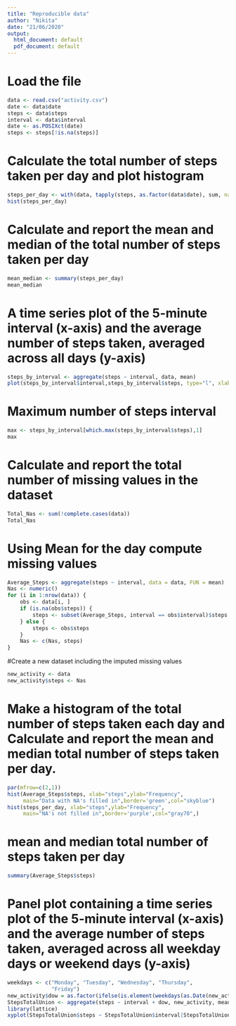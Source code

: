 ---
title: "Reproducible data"
author: "Nikita"
date: "21/06/2020"
output:
  html_document: default
  pdf_document: default
---

# Load the file

```{r}
data <- read.csv("activity.csv")
date <- data$date
steps <- data$steps
interval <- data$interval
date <- as.POSIXct(date)
steps <- steps[!is.na(steps)]
```

# Calculate the total number of steps taken per day and plot histogram

```{r}
steps_per_day <- with(data, tapply(steps, as.factor(data$date), sum, na.rm = TRUE))
hist(steps_per_day)
```

# Calculate and report the mean and median of the total number of steps taken per day

```{r}
mean_median <- summary(steps_per_day)
mean_median
```

# A time series plot of the 5-minute interval (x-axis) and the average number of steps taken, averaged across all days (y-axis)

```{r}
steps_by_interval <- aggregate(steps ~ interval, data, mean)
plot(steps_by_interval$interval,steps_by_interval$steps, type="l", xlab="Interval", ylab="Number of Steps",main="Average Number of Steps per Day by Interval")

```

# Maximum number of steps interval

```{r}
max <- steps_by_interval[which.max(steps_by_interval$steps),1]
max
```

# Calculate and report the total number of missing values in the dataset

```{r}
Total_Nas <- sum(!complete.cases(data))
Total_Nas
```

# Using Mean for the day compute missing values

```{r}
Average_Steps <- aggregate(steps ~ interval, data = data, FUN = mean)
Nas <- numeric()
for (i in 1:nrow(data)) {
    obs <- data[i, ]
    if (is.na(obs$steps)) {
        steps <- subset(Average_Steps, interval == obs$interval)$steps
    } else {
        steps <- obs$steps
    }
    Nas <- c(Nas, steps)
}
```

#Create a new dataset including the imputed missing values

```{r}
new_activity <- data
new_activity$steps <- Nas
```

# Make a histogram of the total number of steps taken each day and Calculate and report the mean and median total number of steps taken per day.

```{r}
par(mfrow=c(2,1))
hist(Average_Steps$steps, xlab="steps",ylab="Frequency",
     main="Data with NA's filled in",border='green',col="skyblue")
hist(steps_per_day, xlab="steps",ylab="Frequency",
     main="NA's not filled in",border='purple',col="gray70",)
```

# mean and median total number of steps taken per day

```{r}
summary(Average_Steps$steps)
```

# Panel plot containing a time series plot  of the 5-minute interval (x-axis) and the average number of steps taken, averaged across all weekday days or weekend days (y-axis)
```{r}
weekdays <- c("Monday", "Tuesday", "Wednesday", "Thursday", 
              "Friday")
new_activity$dow = as.factor(ifelse(is.element(weekdays(as.Date(new_activity$date)),weekdays), "Weekday", "Weekend"))
StepsTotalUnion <- aggregate(steps ~ interval + dow, new_activity, mean)
library(lattice)
xyplot(StepsTotalUnion$steps ~ StepsTotalUnion$interval|StepsTotalUnion$dow, main="Average Steps per Day by Interval",xlab="Interval", ylab="Steps",layout=c(1,2), type="l")

```




